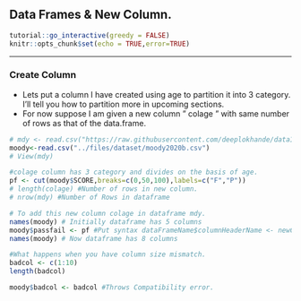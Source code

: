 ## Data Frames & New Column. {#newcolumn}

<script src=https://cdn.datacamp.com/datacamp-light-latest.min.js></script>
```r
tutorial::go_interactive(greedy = FALSE)
knitr::opts_chunk$set(echo = TRUE,error=TRUE)
```

---

### Create Column
* Lets put a column I have created using age to partition it into 3 category. I'll tell you how to partition more in upcoming sections.
* For now suppose I am given a new column " colage " with same number of rows as that of the data.frame.
```r
# mdy <- read.csv("https://raw.githubusercontent.com/deeplokhande/data101_test/main/MOODY-2019.csv")
moody<-read.csv("../files/dataset/moody2020b.csv")
# View(mdy)
```

```r
#colage column has 3 category and divides on the basis of age.
pf <- cut(moody$SCORE,breaks=c(0,50,100),labels=c("F","P"))
# length(colage) #Number of rows in new column.
# nrow(mdy) #Number of Rows in dataframe

# To add this new column colage in dataframe mdy.
names(moody) # Initially dataframe has 5 columns
moody$passfail <- pf #Put syntax dataFrameName$columnHeaderName <- newColumn
names(moody) # Now dataframe has 8 columns
```

```r
#What happens when you have column size mismatch.
badcol <- c(1:10)
length(badcol)

moody$badcol <- badcol #Throws Compatibility error. 
```




<!-- --- -->

<!-- ## Table -->

<!-- - table() function in R Language is used to create a categorical representation of data with variable name and the frequency in the form of a table. -->

<!-- ```{r} -->
<!-- tableex1<- table(mdy$GRADE) #Use of table  function on the new column. -->
<!-- tableex1 -->
<!-- barplot(tableex1,col =c("red","purple","cyan","yellow","green"),xlab = "Labels", ylab = "Frequency",main = "table() example 1") #plot. -->
<!-- ``` -->


<!-- - More use of table() is when you use multiple categorical columns. For example, lets see the count of *grade* vs *asks_questions*. -->

<!-- ```{r} -->
<!-- tableex2<-table(mdy$GRADE,mdy$ASKS_QUESTIONS) -->
<!-- tableex2 -->
<!-- mosaicplot(tableex2,col =c("red","purple","cyan","yellow","green"),main = "table() example 2") -->
<!-- ``` -->






<!-- --- -->

<!-- ## Subset -->

<!-- - subset() function in R programming is used to create a subset of vectors, matrices or data frames based on the conditions provided in the parameters. -->

<!-- - NOTE: To create a subset, not only can you use the subset() function, but also: -->
<!--     - you can use [ ] operator. Ex: dataFrameName['columnName']  -->
<!--     - Even \$ operator is a subset operator. Ex: dataFrameName\$columnName -->

<!-- ```{r} -->
<!-- #Subset of rows -->
<!-- mdy_never_smartphone<-subset(mdy,ON_SMARTPHONE=="never") -->
<!-- nrow(mdy) -->
<!-- nrow(mdy_never_smartphone) -->
<!-- table(mdy_never_smartphone$ON_SMARTPHONE) # You can see only student never on smartphone are in the subset. -->

<!-- #subset of columns -->
<!-- mdy_except8<-subset(mdy, select = -c(8)) -->
<!-- ncol(mdy) -->
<!-- ncol(mdy_except8) # You can see the number of columns has been reduced by 1, due to subsetting without column 8 -->

<!-- #Subset of Rows and Columns -->
<!-- mdy_except8_never<-subset(mdy, select = -c(8), ON_SMARTPHONE == "never") -->
<!-- table(mdy_except8_never$ON_SMARTPHONE) -->
<!-- dim(mdy) -->
<!-- dim(mdy_except8_never)# You can see only student never on smartphones without column 8 data are present in the subset. -->
<!-- ``` -->


<!-- --- -->

<!-- ## tapply -->

<!-- - tapply() function in R Language is used to apply a function over a subset of vectors given by a combination of factors -->
<!-- - This is a very versatile function, as we'll see from the use case.  -->
<!-- - Note : There are different aggregate functions that can be used. For example, Mean, Median, Variance, Sum etc. -->

<!-- ```{r} -->
<!-- # To apply tapply() on capital gains factored on mdydiac sign. -->

<!-- mdy_scoreavg<-tapply(mdy$SCORE,mdy$ON_SMARTPHONE,mean) -->
<!-- mdy_scoreavg # We can see it calculated mean value of the score by students with respect to their use of phone in class. -->

<!-- barplot(mdy_scoreavg,col = "cyan",xlab = "Labels", ylab = "mean_val",main = "tapply() example 1",las = 2, cex.names = 0.75)#plot -->
<!-- ``` -->

<!-- - We can also factor it on multiple attributes. -->
<!-- - Lets factor the grades on on_smartphone as well as grade category. -->


<!-- ```{r} -->

<!-- mdy.scoreavg2d<-tapply(mdy$GRADE,list(mdy$ON_SMARTPHONE,mdy$GRADE),length) -->
<!-- mdy.scoreavg2d[is.na(mdy.scoreavg2d)]<-0 -->
<!-- mdy.scoreavg2d# We can see it calculated count of the grade of student with respect to their in-class smartphone usage  and grade category. -->
<!-- barplot(mdy.scoreavg2d,col=c("red","cyan","orange","blue"),main = "tapply() example 2",beside = TRUE,legend=rownames(mdy.scoreavg2d)) -->
<!-- ``` -->


<!-- --- -->

<!-- ## Finding Patterns using plots. -->

<!-- See slide 14 -->

<!-- ### Good Example  -->

<!-- - Let’s look at the frequency of students grades excluding those who "never" and "always" use smartphones in class. -->

<!-- ```{r} -->
<!-- freq_rare_user<-subset(mdy, ON_SMARTPHONE!="never" & ON_SMARTPHONE!="always") # We created a subset based on two constraint -->
<!-- freq_rare_usertable= table(freq_rare_user$ON_SMARTPHONE,freq_rare_user$GRADE) # We created a table for frequency. -->
<!-- freq_rare_usertable -->
<!-- barplot(freq_rare_usertable, main = "Number of students vs Grade", col = c("red","cyan") ,ylab = "Number of Students", xlab = "Grades", las = 2, cex.names = 0.75,beside = TRUE,legend=rownames(freq_rare_usertable)) #plot -->
<!-- ``` -->

<!-- - We can see that students with higher grades use more phone. -->
<!-- - While very less students who "rarely" use phone in class get A grade. -->

<!-- ##### (Disclaimer: Findings are based on this dataset only, and the claims may or may-not be valid in real world case. Please consider it for academic purpose only.) -->

<!-- ### Bad Example 1 -->

<!-- - Let’s look at the barplot of the Grade factored by student who always use their smartphone in class. -->

<!-- ```{r} -->
<!-- user<-tapply(mdy$GRADE,list(mdy$ON_SMARTPHONE,mdy$GRADE),length) # We applied tapply on created a subset based on 1 constraint -->
<!-- user[is.na(user)]<-0 -->
<!-- always_user<-user[0:1,] -->
<!-- always_user -->
<!-- # We created a table for frequency. -->

<!-- barplot(always_user, main = "Number of students 'always' on smartphone vs Grade", col = c("red","cyan") ,ylab = "Number of Students", xlab = "Grades", las = 2, cex.names = 0.75,beside = TRUE,legend=rownames(always_user)) #plot -->
<!-- ``` -->




<!-- --- -->

<!-- ### Bad Example 2 -->

<!-- - Lets look at grade distribution for people who are "sometimes" or "never" late for class. -->

<!-- ```{r} -->

<!-- not_always_late<-subset(mdy, LATE_IN_CLASS != "Yes") -->
<!-- # not_always_late<-subset(mdy,LATE_IN_CLASS == "Sometimes" & LATE_IN_CLASS == "Never") -->
<!-- nal_table<-table(not_always_late$LATE_IN_CLASS,not_always_late$GRADE) -->
<!-- nal_table -->
<!-- barplot(nal_table, main = "Number of students vs Grade", col = c("red","cyan") ,ylab = "Number of Students", xlab = "Grades", las = 2, cex.names = 0.75,beside = TRUE,legend=rownames(nal_table)) #plot -->
<!-- ``` -->



<!-- --- -->

<!-- ## Cut -->

<!-- - cut() function in R Language is used to divide a **numeric vector** into different ranges -->

<!-- ```{r} -->

<!-- # We access the Score column from moody dataset. -->
<!-- score0 <- cut(mdy$SCORE,10) -->

<!-- levels(score0) # Lets make sure that the cut really create how many partitions.  -->
<!-- table(score0) #lets check the distribution of people in each partition. -->

<!-- # Cut Example using breaks - Cutting data using defined vector.  -->
<!-- score1 <- cut(mdy$SCORE,breaks=c(0,50,100),labels=c("NC","P")) -->
<!-- table(score1) -->

<!-- # Example using pretty - Cutting the numerical data into categories. -->
<!-- score2<- cut(mdy$SCORE,pretty(mdy$SCORE,2),labels=c("NC","P")) -->
<!-- table(score2) -->

<!-- ``` -->


<!-- --- -->

<!-- ### Some helpful functions -->
<!-- * pretty() function in R Language is used to decide sequence of equally spaced round values. -->

<!-- ```{r} -->
<!-- pretty(1:50,n=5) #The values are chosen so that they are 1, 2 or 5 times a power of 10. -->
<!-- ``` -->

<!-- * seq() function in R Language is used to create a sequence of elements in a Vector. It takes the length and difference between values as optional argument. -->

<!-- ```{r} -->
<!-- seq(2,10,2) -->
<!-- ``` -->

